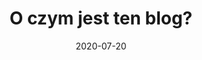 ---
title: O czym jest ten blog?
slug: o-czym-to-tak-wogole
date: 2020-07-20
image: computer.png
categories: pierwszy post
content: content Lorem ipsum ksdokosdk k osdk odks 
---